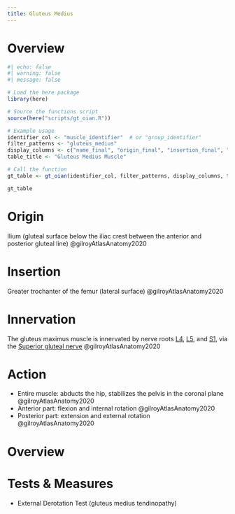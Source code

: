 ```yaml
---
title: Gluteus Medius
---
```


# Overview

```r
#| echo: false
#| warning: false
#| message: false

# Load the here package
library(here)

# Source the functions script
source(here("scripts/gt_oian.R"))

# Example usage
identifier_col <- "muscle_identifier"  # or "group_identifier"
filter_patterns <- "gluteus_medius"
display_columns <- c("name_final", "origin_final", "insertion_final", "innervation_final", "action_final")
table_title <- "Gluteus Medius Muscle"

# Call the function
gt_table <- gt_oian(identifier_col, filter_patterns, display_columns, table_title)

gt_table
```

# Origin {#origin}

Ilium (gluteal surface below the iliac crest between the anterior and posterior gluteal line) @gilroyAtlasAnatomy2020

# Insertion {#insertion}

Greater trochanter of the femur (lateral surface) @gilroyAtlasAnatomy2020

# Innervation {#innervation}

The gluteus maximus muscle is innervated by nerve roots [L4]({{< var ref-nerve-root.l4 >}}), [L5]({{< var ref-nerve-root.l5 >}}), and [S1]({{< var ref-nerve-root.s1 >}}), via the [Superior gluteal nerve]({{< var ref-superior-gluteal-nerve.path >}})  @gilroyAtlasAnatomy2020



# Action {#action}

- Entire muscle: abducts the hip, stabilizes the pelvis in the coronal plane @gilroyAtlasAnatomy2020
- Anterior part: flexion and internal rotation @gilroyAtlasAnatomy2020 
- Posterior part: extension and external rotation @gilroyAtlasAnatomy2020




# Overview


# Tests & Measures

- External Derotation Test (gluteus medius tendinopathy)